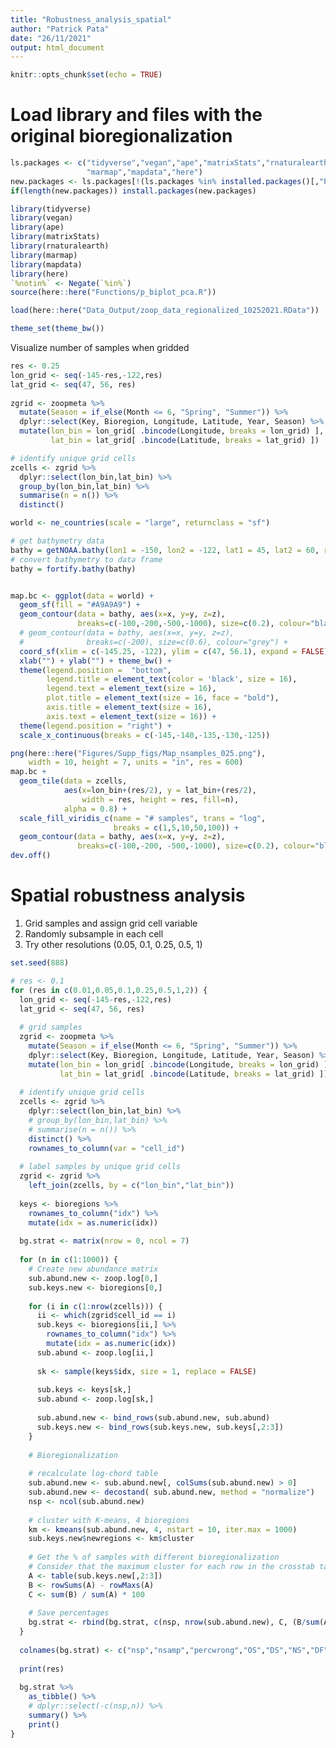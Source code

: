 ```yaml
---
title: "Robustness_analysis_spatial"
author: "Patrick Pata"
date: "26/11/2021"
output: html_document
---
```


```r
knitr::opts_chunk$set(echo = TRUE)
```

# Load library and files with the original bioregionalization
```r
ls.packages <- c("tidyverse","vegan","ape","matrixStats","rnaturalearth",
                 "marmap","mapdata","here")
new.packages <- ls.packages[!(ls.packages %in% installed.packages()[,"Package"])]
if(length(new.packages)) install.packages(new.packages)

library(tidyverse)
library(vegan)
library(ape)
library(matrixStats)
library(rnaturalearth)
library(marmap)
library(mapdata)
library(here)
`%notin%` <- Negate(`%in%`)
source(here::here("Functions/p_biplot_pca.R"))

load(here::here("Data_Output/zoop_data_regionalized_10252021.RData"))

theme_set(theme_bw())
```

Visualize number of samples when gridded
```r
res <- 0.25
lon_grid <- seq(-145-res,-122,res)
lat_grid <- seq(47, 56, res)
  
zgrid <- zoopmeta %>% 
  mutate(Season = if_else(Month <= 6, "Spring", "Summer")) %>% 
  dplyr::select(Key, Bioregion, Longitude, Latitude, Year, Season) %>% 
  mutate(lon_bin = lon_grid[ .bincode(Longitude, breaks = lon_grid) ], 
         lat_bin = lat_grid[ .bincode(Latitude, breaks = lat_grid) ]) 

# identify unique grid cells
zcells <- zgrid %>% 
  dplyr::select(lon_bin,lat_bin) %>% 
  group_by(lon_bin,lat_bin) %>%
  summarise(n = n()) %>%
  distinct()

world <- ne_countries(scale = "large", returnclass = "sf")

# get bathymetry data
bathy = getNOAA.bathy(lon1 = -150, lon2 = -122, lat1 = 45, lat2 = 60, resolution = 1)
# convert bathymetry to data frame
bathy = fortify.bathy(bathy)


map.bc <- ggplot(data = world) +
  geom_sf(fill = "#A9A9A9") + 
  geom_contour(data = bathy, aes(x=x, y=y, z=z), 
               breaks=c(-100,-200,-500,-1000), size=c(0.2), colour="black") +
  # geom_contour(data = bathy, aes(x=x, y=y, z=z),
  #              breaks=c(-200), size=c(0.6), colour="grey") +
  coord_sf(xlim = c(-145.25, -122), ylim = c(47, 56.1), expand = FALSE) +
  xlab("") + ylab("") + theme_bw() + 
  theme(legend.position =  "bottom", 
        legend.title = element_text(color = 'black', size = 16),
        legend.text = element_text(size = 16), 
        plot.title = element_text(size = 16, face = "bold"),
        axis.title = element_text(size = 16), 
        axis.text = element_text(size = 16)) +
  theme(legend.position = "right") +
  scale_x_continuous(breaks = c(-145,-140,-135,-130,-125))

png(here::here("Figures/Supp_figs/Map_nsamples_025.png"),
    width = 10, height = 7, units = "in", res = 600)
map.bc +
  geom_tile(data = zcells,
            aes(x=lon_bin+(res/2), y = lat_bin+(res/2),
                width = res, height = res, fill=n),
            alpha = 0.8) +
  scale_fill_viridis_c(name = "# samples", trans = "log", 
                       breaks = c(1,5,10,50,100)) +
  geom_contour(data = bathy, aes(x=x, y=y, z=z), 
               breaks=c(-100,-200, -500,-1000), size=c(0.2), colour="black") 
dev.off()
```


# Spatial robustness analysis
1. Grid samples and assign grid cell variable
2. Randomly subsample in each cell
3. Try other resolutions (0.05, 0.1, 0.25, 0.5, 1)
```r
set.seed(888)

# res <- 0.1
for (res in c(0.01,0.05,0.1,0.25,0.5,1,2)) {
  lon_grid <- seq(-145-res,-122,res)
  lat_grid <- seq(47, 56, res)
  
  # grid samples
  zgrid <- zoopmeta %>% 
    mutate(Season = if_else(Month <= 6, "Spring", "Summer")) %>% 
    dplyr::select(Key, Bioregion, Longitude, Latitude, Year, Season) %>% 
    mutate(lon_bin = lon_grid[ .bincode(Longitude, breaks = lon_grid) ], 
           lat_bin = lat_grid[ .bincode(Latitude, breaks = lat_grid) ]) 
  
  # identify unique grid cells
  zcells <- zgrid %>% 
    dplyr::select(lon_bin,lat_bin) %>% 
    # group_by(lon_bin,lat_bin) %>% 
    # summarise(n = n()) %>% 
    distinct() %>% 
    rownames_to_column(var = "cell_id")
  
  # label samples by unique grid cells
  zgrid <- zgrid %>% 
    left_join(zcells, by = c("lon_bin","lat_bin"))
  
  keys <- bioregions %>% 
    rownames_to_column("idx") %>% 
    mutate(idx = as.numeric(idx))
  
  bg.strat <- matrix(nrow = 0, ncol = 7)
  
  for (n in c(1:1000)) {
    # Create new abundance matrix
    sub.abund.new <- zoop.log[0,]
    sub.keys.new <- bioregions[0,]
    
    for (i in c(1:nrow(zcells))) {
      ii <- which(zgrid$cell_id == i)
      sub.keys <- bioregions[ii,] %>% 
        rownames_to_column("idx") %>% 
        mutate(idx = as.numeric(idx))
      sub.abund <- zoop.log[ii,]
      
      sk <- sample(keys$idx, size = 1, replace = FALSE)
      
      sub.keys <- keys[sk,]
      sub.abund <- zoop.log[sk,]
      
      sub.abund.new <- bind_rows(sub.abund.new, sub.abund)
      sub.keys.new <- bind_rows(sub.keys.new, sub.keys[,2:3])
    }
    
    # Bioregionalization
    
    # recalculate log-chord table
    sub.abund.new <- sub.abund.new[, colSums(sub.abund.new) > 0]
    sub.abund.new <- decostand( sub.abund.new, method = "normalize")
    nsp <- ncol(sub.abund.new)
    
    # cluster with K-means, 4 bioregions
    km <- kmeans(sub.abund.new, 4, nstart = 10, iter.max = 1000)
    sub.keys.new$newregions <- km$cluster
    
    # Get the % of samples with different bioregionalization
    # Consider that the maximum cluster for each row in the crosstab table corresponds to the original bioreigion. 
    A <- table(sub.keys.new[,2:3])
    B <- rowSums(A) - rowMaxs(A)
    C <- sum(B) / sum(A) * 100
    
    # Save percentages
    bg.strat <- rbind(bg.strat, c(nsp, nrow(sub.abund.new), C, (B/sum(A)*100) ))
  }
  
  colnames(bg.strat) <- c("nsp","nsamp","percwrong","OS","DS","NS","DF")
  
  print(res)
  
  bg.strat %>% 
    as_tibble() %>% 
    # dplyr::select(-c(nsp,n)) %>% 
    summary() %>% 
    print()
}
```



